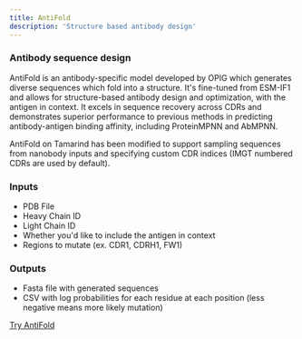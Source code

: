 ```yaml
---
title: AntiFold
description: 'Structure based antibody design'
---
```


### Antibody sequence design

AntiFold is an antibody-specific model developed by OPIG which generates diverse sequences which fold into a structure. It's fine-tuned from ESM-IF1 and allows for structure-based antibody design and optimization, with the antigen in context. It excels in sequence recovery across CDRs and demonstrates superior performance to previous methods in predicting antibody-antigen binding affinity, including ProteinMPNN and AbMPNN.

AntiFold on Tamarind has been modified to support sampling sequences from nanobody inputs and specifying custom CDR indices (IMGT numbered CDRs are used by default). 

### Inputs
- PDB File
- Heavy Chain ID
- Light Chain ID
- Whether you'd like to include the antigen in context
- Regions to mutate (ex. CDR1, CDRH1, FW1)

### Outputs
- Fasta file with generated sequences
- CSV with log probabilities for each residue at each position (less negative means more likely mutation)

[Try AntiFold](https://app.tamarind.bio/tools/antifold)
